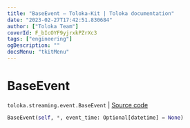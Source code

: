 ```yaml
---
title: "BaseEvent — Toloka-Kit | Toloka documentation"
date: "2023-02-27T17:42:51.830684"
author: ["Toloka Team"]
coverId: F_bIcOYF9yjrxkPZrXc3
tags: ["engineering"]
ogDescription: ""
docsMenu: "tkitMenu"
---
```


# BaseEvent
`toloka.streaming.event.BaseEvent` | [Source code](https://github.com/Toloka/toloka-kit/blob/v1.1.4/src/streaming/event.py#L23)

```python
BaseEvent(self, *, event_time: Optional[datetime] = None)
```